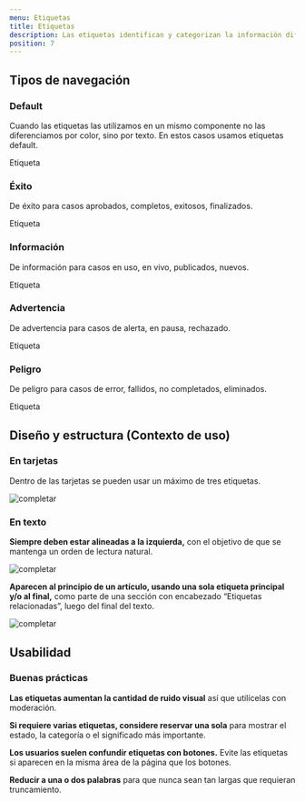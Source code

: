 ```yaml
---
menu: Etiquetas
title: Etiquetas
description: Las etiquetas identifican y categorizan la información diferenciando el contenido para que los usuarios encuentren aquello que necesitan.
position: 7
---
```


## Tipos de navegación

### Default

Cuando las etiquetas las utilizamos en un mismo componente no las diferenciamos por color, sino por texto. En estos casos usamos etiquetas default.

<div className='d-flex flex-row justify-content-center content-1'>
  <span className="badge badge-secondary">Etiqueta</span>
</div>

### Éxito

De éxito para casos aprobados, completos, exitosos, finalizados.

<div className='d-flex flex-row justify-content-center content-1'>
  <span className="badge badge-success">Etiqueta</span>
</div>

### Información

De información para casos en uso, en vivo, publicados, nuevos.

<div className='d-flex flex-row justify-content-center content-1'>
  <span className="badge badge-info">Etiqueta</span>
</div>

### Advertencia

De advertencia para casos de alerta, en pausa, rechazado.

<div className='d-flex flex-row justify-content-center content-1'>
  <span className="badge badge-primary">Etiqueta</span>
</div>

### Peligro

De peligro para casos de error, fallidos, no completados, eliminados.

<div className='d-flex flex-row justify-content-center content-1'>
  <span className="badge badge-danger">Etiqueta</span>
</div>

## Diseño y estructura (Contexto de uso)

### En tarjetas

Dentro de las tarjetas se pueden usar un máximo de tres etiquetas.

![completar](/componentes/etiqueta/en_tarjetas.png)

### En texto

**Siempre deben estar alineadas a la izquierda,** con el objetivo de que se mantenga un orden de lectura natural.

![completar](/componentes/etiqueta/en_texto.svg)

**Aparecen al principio de un artículo, usando una sola etiqueta principal y/o al final,** como parte de una sección con encabezado “Etiquetas relacionadas”, luego del final del texto.

![completar](/componentes/etiqueta/en_texto2.svg)

## Usabilidad

### Buenas prácticas

<div className="d-flex flex-row justify-content-start">
  <i className='bx bx-sm bxs-check-circle' style='color:#26874a'></i>
  <p className="pl-2">
    <strong>Las etiquetas aumentan la cantidad de ruido visual</strong> así que utilícelas con moderación.
  </p>  
</div>

<div className="d-flex flex-row justify-content-start">
  <i className='bx bx-sm bxs-check-circle' style='color:#26874a'></i>
  <p className="pl-2">
    <strong>Si requiere varias etiquetas, considere reservar una sola</strong> para mostrar el estado, la categoría o el significado más importante.
  </p>
</div>

<div className="d-flex flex-row justify-content-start">
  <i className='bx bx-sm bxs-check-circle' style='color:#26874a'></i>
  <p className="pl-2">
    <strong>Los usuarios suelen confundir etiquetas con botones.</strong> Evite las etiquetas si aparecen en la misma área de la página que los botones.
  </p>
</div>

<div className="d-flex flex-row justify-content-start">
  <i className='bx bx-sm bxs-check-circle' style='color:#26874a'></i>
  <p className="pl-2">
    <strong>Reducir a una o dos palabras</strong> para que nunca sean tan largas que requieran truncamiento.
  </p>
</div>
